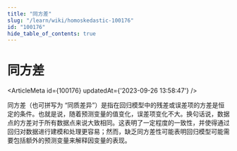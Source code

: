 ```yaml
---
title: "同方差"
slug: "/learn/wiki/homoskedastic-100176"
id: "100176"
hide_table_of_contents: true
---
```



# 同方差

<ArticleMeta id={100176} updatedAt={'2023-09-26 13:58:47'} />
<div className='border-solid border-b border-t-0 my-4 border-[var(--ifm-color-gray-300)]' />

同方差（也可拼写为 “同质差异”）是指在回归模型中的残差或误差项的方差是恒定的条件。也就是说，随着预测变量的值变化，误差项变化不大。换句话说，数据点的方差对于所有数据点来说大致相同。这表明了一定程度的一致性，并使得通过回归对数据进行建模和处理更容易；然而，缺乏同方差性可能表明回归模型可能需要包括额外的预测变量来解释因变量的表现。
